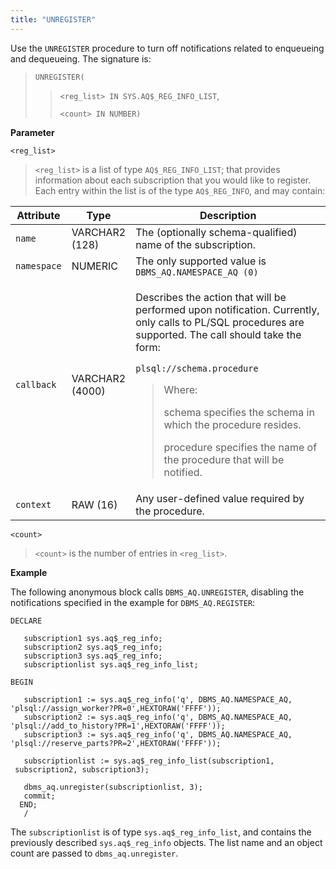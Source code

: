 ```yaml
---
title: "UNREGISTER"
---
```


Use the `UNREGISTER` procedure to turn off notifications related to enqueueing and dequeueing. The signature is:

> `UNREGISTER(`
> 
> > `<reg_list> IN SYS.AQ$_REG_INFO_LIST`,
> > 
> > `<count> IN NUMBER)`

**Parameter**

`<reg_list>`

> `<reg_list>` is a list of type `AQ$_REG_INFO_LIST`; that provides information about each subscription that you would like to register. Each entry within the list is of the type `AQ$_REG_INFO`, and may contain:

<table>
<colgroup>
<col style="width: 7%" />
<col style="width: 10%" />
<col style="width: 82%" />
</colgroup>
<thead>
<tr class="header">
<th>Attribute</th>
<th>Type</th>
<th>Description</th>
</tr>
</thead>
<tbody>
<tr class="odd">
<td><code>name</code></td>
<td>VARCHAR2 (128)</td>
<td>The (optionally schema-qualified) name of the subscription.</td>
</tr>
<tr class="even">
<td><code>namespace</code></td>
<td>NUMERIC</td>
<td>The only supported value is <code>DBMS_AQ.NAMESPACE_AQ (0)</code></td>
</tr>
<tr class="odd">
<td><code>callback</code></td>
<td>VARCHAR2 (4000)</td>
<td><p>Describes the action that will be performed upon notification. Currently, only calls to PL/SQL procedures are supported. The call should take the form:</p>
<p><code>plsql://schema.procedure</code></p>
<blockquote>
<p>Where:</p>
<p>schema specifies the schema in which the procedure resides.</p>
<p>procedure specifies the name of the procedure that will be notified.</p>
</blockquote></td>
</tr>
<tr class="even">
<td><code>context</code></td>
<td>RAW (16)</td>
<td>Any user-defined value required by the procedure.</td>
</tr>
</tbody>
</table>

`<count>`

> `<count>` is the number of entries in `<reg_list>`.

**Example**

The following anonymous block calls `DBMS_AQ.UNREGISTER`, disabling the notifications specified in the example for `DBMS_AQ.REGISTER`:

``` text
DECLARE

   subscription1 sys.aq$_reg_info;
   subscription2 sys.aq$_reg_info;
   subscription3 sys.aq$_reg_info;
   subscriptionlist sys.aq$_reg_info_list;

BEGIN

   subscription1 := sys.aq$_reg_info('q', DBMS_AQ.NAMESPACE_AQ,
'plsql://assign_worker?PR=0',HEXTORAW('FFFF'));
   subscription2 := sys.aq$_reg_info('q', DBMS_AQ.NAMESPACE_AQ,
'plsql://add_to_history?PR=1',HEXTORAW('FFFF'));
   subscription3 := sys.aq$_reg_info('q', DBMS_AQ.NAMESPACE_AQ,
'plsql://reserve_parts?PR=2',HEXTORAW('FFFF'));

   subscriptionlist := sys.aq$_reg_info_list(subscription1,
 subscription2, subscription3);

   dbms_aq.unregister(subscriptionlist, 3);
   commit;
  END;
   /
```

The `subscriptionlist` is of type `sys.aq$_reg_info_list`, and contains the previously described `sys.aq$_reg_info` objects. The list name and an object count are passed to `dbms_aq.unregister`.
